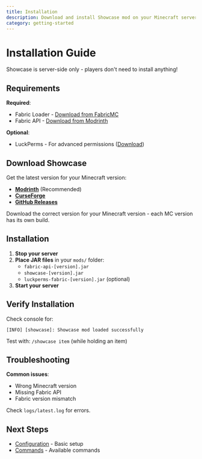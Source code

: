 ```yaml
---
title: Installation
description: Download and install Showcase mod on your Minecraft server
category: getting-started
---
```


# Installation Guide

<MinecraftVersion auto />

Showcase is server-side only - players don't need to install anything!

## Requirements

<VersionRequirements showAllVersions />

**Required**:
- Fabric Loader - [Download from FabricMC](https://fabricmc.net/use/installer/)
- Fabric API - [Download from Modrinth](https://modrinth.com/mod/fabric-api)

**Optional**:
- LuckPerms - For advanced permissions ([Download](https://luckperms.net/download))

## Download Showcase

Get the latest version for your Minecraft version:

- **[Modrinth](https://modrinth.com/mod/showcase)** (Recommended)
- **[CurseForge](https://www.curseforge.com/minecraft/mc-mods/showcasemod)**
- **[GitHub Releases](https://github.com/jiazengp/showcase-fabric/releases)**

<Callout type="note">
Download the correct version for your Minecraft version - each MC version has its own build.
</Callout>

## Installation

1. **Stop your server**
2. **Place JAR files** in your `mods/` folder:
   - `fabric-api-[version].jar`
   - `showcase-[version].jar`
   - `luckperms-fabric-[version].jar` (optional)
3. **Start your server**

## Verify Installation

Check console for:
```log
[INFO] [showcase]: Showcase mod loaded successfully
```

Test with: `/showcase item` (while holding an item)

## Troubleshooting

**Common issues**:
- Wrong Minecraft version
- Missing Fabric API
- Fabric version mismatch

Check `logs/latest.log` for errors.

## Next Steps

- [Configuration](/getting-started/configuration) - Basic setup
- [Commands](/commands/player-commands) - Available commands